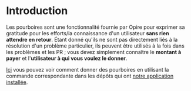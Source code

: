 # Introduction

Les pourboires sont une fonctionnalité fournie par Opire pour exprimer sa gratitude pour les efforts/la connaissance d'un utilisateur **sans rien attendre en retour**. Étant donné qu'ils ne sont pas directement liés à la résolution d'un problème particulier, ils peuvent être utilisés à la fois dans les problèmes et les PR ; vous devez simplement connaître le **montant à payer** et l'**utilisateur à qui vous voulez le donner**.

[Ici](/overview/commands#tip-a-user) vous pouvez voir comment donner des pourboires en utilisant la commande correspondante dans les dépôts qui ont [notre application installée](/overview/install-app).
